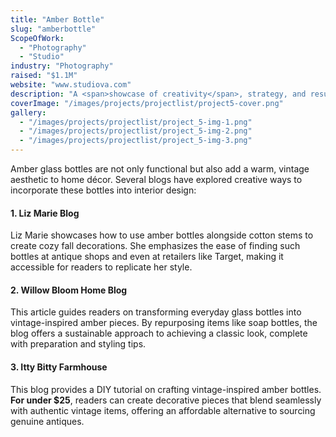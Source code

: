 ---
title: "Amber Bottle"
slug: "amberbottle"
ScopeOfWork: 
  - "Photography"
  - "Studio"
industry: "Photography"
raised: "$1.1M"
website: "www.studiova.com"
description: "A <span>showcase of creativity</span>, strategy, and results explore the projects that define us."
coverImage: "/images/projects/projectlist/project5-cover.png"
gallery:
  - "/images/projects/projectlist/project_5-img-1.png"
  - "/images/projects/projectlist/project_5-img-2.png"
  - "/images/projects/projectlist/project_5-img-3.png"
---


Amber glass bottles are not only functional but also add a warm, vintage aesthetic to home décor. Several blogs have explored creative ways to incorporate these bottles into interior design:

#### 1. Liz Marie Blog    
Liz Marie showcases how to use amber bottles alongside cotton stems to create cozy fall decorations. She emphasizes the ease of finding such bottles at antique shops and even at retailers like Target, making it accessible for readers to replicate her style.

#### 2. Willow Bloom Home Blog   
This article guides readers on transforming everyday glass bottles into vintage-inspired amber pieces. By repurposing items like soap bottles, the blog offers a sustainable approach to achieving a classic look, complete with preparation and styling tips.

#### 3. Itty Bitty Farmhouse  
This blog provides a DIY tutorial on crafting vintage-inspired amber bottles. **For under $25**, readers can create decorative pieces that blend seamlessly with authentic vintage items, offering an affordable alternative to sourcing genuine antiques.


